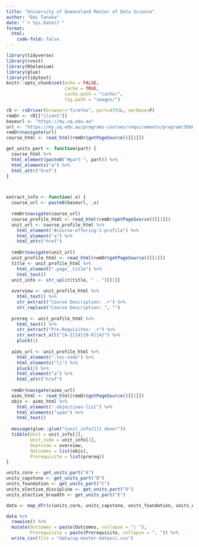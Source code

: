 ```yaml
---
title: "University of Queensland Master of Data Science"
author: "Emi Tanaka"
date: "`r Sys.Date()`"
format: 
  html: 
    code-fold: false
---
```



```r
library(tidyverse)
library(rvest)
library(RSelenium)
library(glue)
library(tidytext)
knitr::opts_chunk$set(echo = FALSE,
                      cache = TRUE,
                      cache.path = "cache/",
                      fig.path = "images/")

```


```r
rD <- rsDriver(browser="firefox", port=4793L, verbose=F)
remDr <- rD[["client"]]
baseurl <- "https://my.uq.edu.au"
url <- "https://my.uq.edu.au/programs-courses/requirements/program/5660/2021"
remDr$navigate(url)
course_html <- read_html(remDr$getPageSource()[[1]])

get_units_part <- function(part) {
  course_html %>% 
  html_element(paste0("#part-", part)) %>% 
  html_elements("a") %>% 
  html_attr("href")
}



extract_info <- function(.x) {
  course_url <- paste0(baseurl, .x)
  
  remDr$navigate(course_url)
  course_profile_html <- read_html(remDr$getPageSource()[[1]])
  unit_url <- course_profile_html %>% 
    html_element("#course-offering-1-profile") %>% 
    html_element("a") %>% 
    html_attr("href")
  
  remDr$navigate(unit_url)
  unit_profile_html <- read_html(remDr$getPageSource()[[1]])
  title <- unit_profile_html %>% 
    html_element(".page__title") %>% 
    html_text()
  unit_info <- str_split(title, " - ")[[1]]
  
  overview <- unit_profile_html %>% 
    html_text() %>% 
    str_extract("Course Description: .+") %>% 
    str_replace("Course Description: ", "")
  
  prereq <- unit_profile_html %>% 
    html_text() %>% 
    str_extract("Pre-Requisites: .+") %>% 
    str_extract_all("[A-Z]{4}[0-9]{4}") %>% 
    pluck(1)
  
  aims_url <- unit_profile_html %>% 
    html_element(".toc-node") %>% 
    html_elements("li") %>% 
    pluck(2) %>% 
    html_element("a") %>% 
    html_attr("href")
  
  remDr$navigate(aims_url)
  aims_html <- read_html(remDr$getPageSource()[[1]])
  objs <- aims_html %>% 
    html_element(".objectives-list") %>% 
    html_elements("span") %>% 
    html_text()
  
  message(glue::glue("{unit_info[1]} done!"))
  tibble(Unit = unit_info[2],
         Unit_code = unit_info[1],
         Overview = overview,
         Outcomes = list(objs),
         Prerequisite = list(prereq))
}

units_core <- get_units_part("A")
units_capstone <- get_units_part("B")
units_foundation <- get_units_part("C")
units_elective_discipline <- get_units_part("D")
units_elective_breadth <- get_units_part("E")

data <- map_dfr(c(units_core, units_capstone, units_foundation, units_elective_discipline, units_elective_breadth), extract_info)

data %>% 
  rowwise() %>% 
  mutate(Outcomes = paste(Outcomes, collapse = "| "),
         Prerequisite = paste(Prerequisite, collapse = ", ")) %>% 
  write_csv(file = "data/uq-master-datasci.csv")

```

